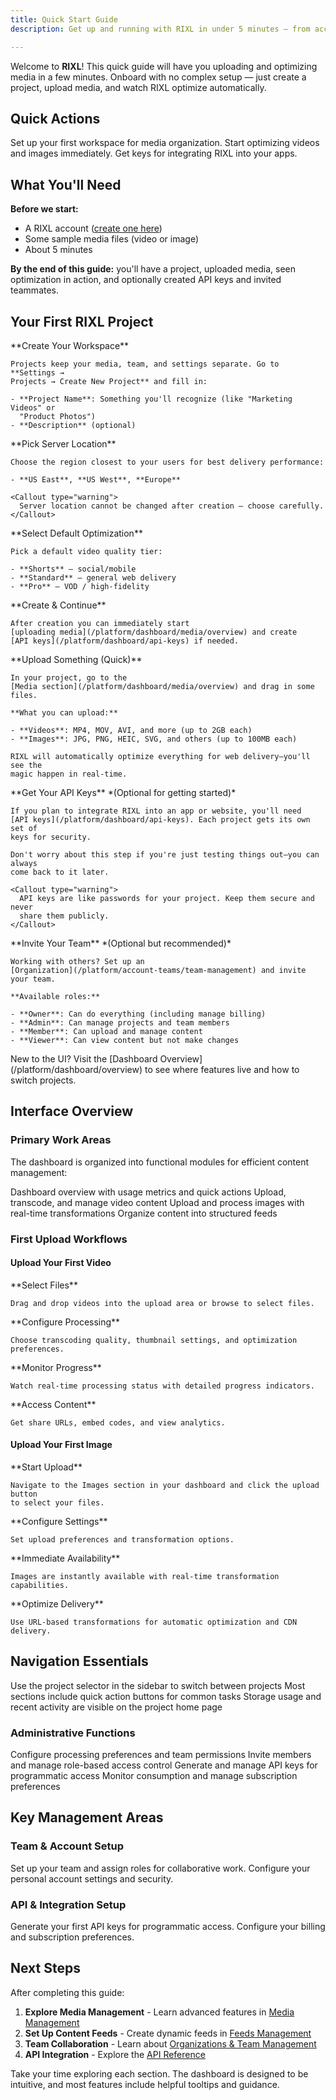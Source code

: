 ```yaml
---
title: Quick Start Guide
description: Get up and running with RIXL in under 5 minutes — from account setup to uploading your first media.

---
```



Welcome to **RIXL**! This quick guide will have you uploading and optimizing media in a few minutes. Onboard with no complex setup — just create a project, upload media, and watch RIXL optimize automatically.

## Quick Actions

<Columns cols={3}>
  <Card
    title="Create Project"
    href="/platform/dashboard/projects/overview"
    icon="folder-plus"
  >
    Set up your first workspace for media organization.
  </Card>
  <Card
    title="Upload Media"
    href="/platform/dashboard/media/overview"
    icon="upload"
  >
    Start optimizing videos and images immediately.
  </Card>
  <Card
    title="Generate API Key"
    href="/platform/dashboard/api-keys"
    icon="key"
  >
    Get keys for integrating RIXL into your apps.
  </Card>
</Columns>

## What You'll Need

**Before we start:**
- A RIXL account ([create one here](https://app.rixl.com))
- Some sample media files (video or image)
- About 5 minutes

**By the end of this guide:** you'll have a project, uploaded media, seen optimization in action, and optionally created API keys and invited teammates.

## Your First RIXL Project

<Steps>
  <Step>
    **Create Your Workspace**

    Projects keep your media, team, and settings separate. Go to **Settings →
    Projects → Create New Project** and fill in:

    - **Project Name**: Something you'll recognize (like "Marketing Videos" or
      "Product Photos")
    - **Description** (optional)
  </Step>
  <Step>
    **Pick Server Location**

    Choose the region closest to your users for best delivery performance:

    - **US East**, **US West**, **Europe**

    <Callout type="warning">
      Server location cannot be changed after creation — choose carefully.
    </Callout>
  </Step>
  <Step>
    **Select Default Optimization**

    Pick a default video quality tier:

    - **Shorts** — social/mobile
    - **Standard** — general web delivery
    - **Pro** — VOD / high-fidelity
  </Step>
  <Step>
    **Create & Continue**

    After creation you can immediately start
    [uploading media](/platform/dashboard/media/overview) and create
    [API keys](/platform/dashboard/api-keys) if needed.
  </Step>
  <Step>
    **Upload Something (Quick)**

    In your project, go to the
    [Media section](/platform/dashboard/media/overview) and drag in some files.

    **What you can upload:**

    - **Videos**: MP4, MOV, AVI, and more (up to 2GB each)
    - **Images**: JPG, PNG, HEIC, SVG, and others (up to 100MB each)

    RIXL will automatically optimize everything for web delivery—you'll see the
    magic happen in real-time.
  </Step>
  <Step>
    **Get Your API Keys** *(Optional for getting started)*

    If you plan to integrate RIXL into an app or website, you'll need
    [API keys](/platform/dashboard/api-keys). Each project gets its own set of
    keys for security.

    Don't worry about this step if you're just testing things out—you can always
    come back to it later.

    <Callout type="warning">
      API keys are like passwords for your project. Keep them secure and never
      share them publicly.
    </Callout>
  </Step>
  <Step>
    **Invite Your Team** *(Optional but recommended)*

    Working with others? Set up an
    [Organization](/platform/account-teams/team-management) and invite your team.

    **Available roles:**

    - **Owner**: Can do everything (including manage billing)
    - **Admin**: Can manage projects and team members
    - **Member**: Can upload and manage content
    - **Viewer**: Can view content but not make changes
  </Step>
</Steps>

<Callout type="tip">
New to the UI? Visit the [Dashboard Overview](/platform/dashboard/overview) to see where features live and how to switch projects.
</Callout>

## Interface Overview

### Primary Work Areas

The dashboard is organized into functional modules for efficient content management:

<Columns cols={4}>
  <Card title="Project Home" icon="book-open">
    Dashboard overview with usage metrics and quick actions
  </Card>
  <Card title="Video Library" icon="video">
    Upload, transcode, and manage video content
  </Card>
  <Card title="Image Library" icon="image">
    Upload and process images with real-time transformations
  </Card>
  <Card title="Content Feeds" icon="activity">
    Organize content into structured feeds
  </Card>
</Columns>

### First Upload Workflows

#### Upload Your First Video

<Steps>
  <Step>
    **Select Files**

    Drag and drop videos into the upload area or browse to select files.
  </Step>
  <Step>
    **Configure Processing**

    Choose transcoding quality, thumbnail settings, and optimization preferences.
  </Step>
  <Step>
    **Monitor Progress**

    Watch real-time processing status with detailed progress indicators.
  </Step>
  <Step>
    **Access Content**

    Get share URLs, embed codes, and view analytics.
  </Step>
</Steps>

#### Upload Your First Image

<Steps>
  <Step>
    **Start Upload**

    Navigate to the Images section in your dashboard and click the upload button
    to select your files.
  </Step>
  <Step>
    **Configure Settings**

    Set upload preferences and transformation options.
  </Step>
  <Step>
    **Immediate Availability**

    Images are instantly available with real-time transformation capabilities.
  </Step>
  <Step>
    **Optimize Delivery**

    Use URL-based transformations for automatic optimization and CDN delivery.
  </Step>
</Steps>

## Navigation Essentials

<Columns cols={3}>
  <Card title="Project Switching" icon="workflow">
    Use the project selector in the sidebar to switch between projects
  </Card>
  <Card title="Quick Actions" icon="activity">
    Most sections include quick action buttons for common tasks
  </Card>
  <Card title="Usage Monitoring" icon="bar-chart-3">
    Storage usage and recent activity are visible on the project home page
  </Card>
</Columns>

### Administrative Functions

<Columns cols={4}>
  <Card title="Project Settings" icon="folder-icon">
    Configure processing preferences and team permissions
  </Card>
  <Card title="Team Management" icon="users">
    Invite members and manage role-based access control
  </Card>
  <Card title="API Authentication" icon="key">
    Generate and manage API keys for programmatic access
  </Card>
  <Card title="Billing & Usage" icon="credit-card">
    Monitor consumption and manage subscription preferences
  </Card>
</Columns>

## Key Management Areas

### Team & Account Setup

<Columns cols={2}>
  <Card
    title="Team Management"
    href="/platform/account-teams/organizations-overview"
    icon="users"
  >
    Set up your team and assign roles for collaborative work.
  </Card>
  <Card
    title="Account Settings"
    href="/platform/account-teams"
    icon="settings"
  >
    Configure your personal account settings and security.
  </Card>
</Columns>

### API & Integration Setup

<Columns cols={2}>
  <Card
    title="Create API Keys"
    href="/platform/api-documentation/create-key"
    icon="key"
  >
    Generate your first API keys for programmatic access.
  </Card>
  <Card
    title="Billing Setup"
    href="/platform/billing/overview"
    icon="credit-card"
  >
    Configure your billing and subscription preferences.
  </Card>
</Columns>

## Next Steps

After completing this guide:

1. **Explore Media Management** - Learn advanced features in [Media Management](/platform/dashboard/media/overview)
2. **Set Up Content Feeds** - Create dynamic feeds in [Feeds Management](/platform/dashboard/feeds/overview)
3. **Team Collaboration** - Learn about [Organizations & Team Management](/platform/account-teams/organizations-overview)
4. **API Integration** - Explore the [API Reference](/platform/api-documentation/overview)

<Callout type="tip">
Take your time exploring each section. The dashboard is designed to be intuitive, and most features include helpful tooltips and guidance.
</Callout>